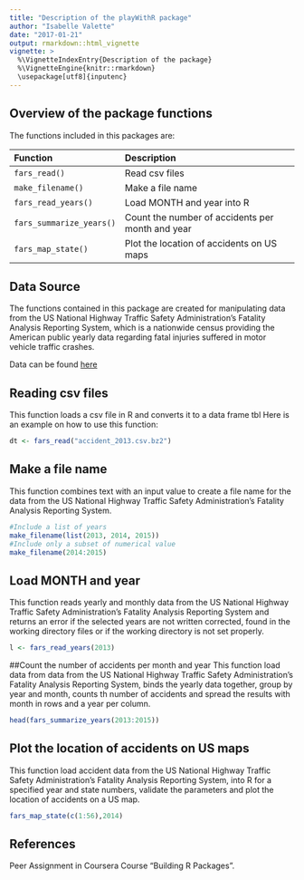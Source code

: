 ```yaml
---
title: "Description of the playWithR package"
author: "Isabelle Valette"
date: "2017-01-21"
output: rmarkdown::html_vignette
vignette: >
  %\VignetteIndexEntry{Description of the package}
  %\VignetteEngine{knitr::rmarkdown}
  \usepackage[utf8]{inputenc}
---
```

## Overview of the package functions

The functions included in this packages are:

|Function           |Description                                                  |
|:------------------------|:------------------------------------------------|
|`fars_read()`            |Read csv files                                   |
|`make_filename()`        |Make a file name                           |
|`fars_read_years()`      |Load MONTH and year into R    |
|`fars_summarize_years()` |Count the number of accidents per month and year                     |
|`fars_map_state()`       |Plot the location of accidents on US maps    |

## Data Source
The functions contained in this package are created for manipulating data from  the US National Highway Traffic Safety Administration's Fatality Analysis Reporting System, which is a nationwide census providing the American public yearly data regarding fatal injuries suffered in motor vehicle traffic crashes.

Data can be found [here](https://www.coursera.org/learn/r-packages/peer/25XGp/documenting-code)

## Reading csv files
This function loads a csv file in R and converts it to a data frame tbl
Here is an example on how to use this function:

```r
dt <- fars_read("accident_2013.csv.bz2")
```

## Make a file name
This function combines text with an input value to create a file name for the data from the US National Highway Traffic Safety Administration's Fatality Analysis Reporting System.
```r
#Include a list of years
make_filename(list(2013, 2014, 2015))
#Include only a subset of numerical value
make_filename(2014:2015)
```

## Load MONTH and year 
This function reads yearly and monthly data from the US National Highway Traffic Safety Administration's Fatality Analysis Reporting System and returns an error if the selected years are not written corrected, found in the working directory files or if the working directory is not set properly.
```r
l <- fars_read_years(2013)
```

##Count the number of accidents per month and year
This function load data from data from the US National Highway Traffic Safety Administration's Fatality Analysis Reporting System, binds the yearly data together, group by year and month, counts th number of accidents and spread the results with month in rows and a year per column.

```r
head(fars_summarize_years(2013:2015))
```

## Plot the location of accidents on US maps
This function load accident data from the US National Highway Traffic Safety Administration's Fatality Analysis Reporting System, into R for a specified year and state numbers, validate the parameters and plot the location of accidents on a US map.
```r
fars_map_state(c(1:56),2014)
```

## References
Peer Assignment in Coursera Course "Building R Packages". 